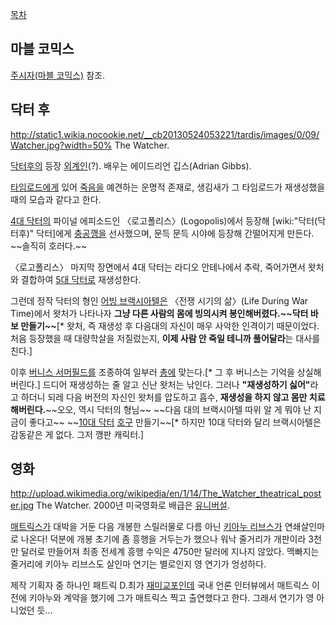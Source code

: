 [[목차]]
== 마블 코믹스 ==
[[주시자(마블 코믹스)]] 참조.

== 닥터 후 ==
http://static1.wikia.nocookie.net/__cb20130524053221/tardis/images/0/09/Watcher.jpg?width=50%
The Watcher.

[[닥터후]]의 등장 [[외계인]](?). 배우는 에이드리언 깁스(Adrian Gibbs).

[[타임로드]]에게 있어 [[죽음]]을 예견하는 운명적 존재로, 생김새가 그 타임로드가 재생성했을 때의 모습과 같다고 한다.

[[4대 닥터]]의 파이널 에피소드인 〈로고폴리스〉(Logopolis)에서 등장해 [wiki:"닥터(닥터후)" 닥터]에게 [[충공깽]]을 선사했으며, 문득 문득 시야에 등장해 간떨어지게 만든다. ~~솔직히 호러다.~~

〈로고폴리스〉 마지막 장면에서 4대 닥터는 라디오 안테나에서 추락, 죽어가면서 왓처와 결합하여 [[5대 닥터]]로 재생성한다.

그런데 정작 닥터의 형인 [[어빙 브랙시아텔]]은 〈전쟁 시기의 삶〉(Life During War Time)에서 왓처가 나타나자 '''그냥 다른 사람의 몸에 빙의시켜 봉인해버렸다.~~닥터 바보 만들기~~'''[* 왓처, 즉 재생성 후 다음대의 자신이 매우 사악한 인격이기 때문이었다. 처음 등장했을 때 대량학살을 저질렀는지, '''이제 사람 안 죽일 테니까 풀어달라'''는 대사를 친다.]

이후 [[버니스 서머필드]]를 조종하여 일부러 [[총]]에 맞는다.[* 그 후 버니스는 기억을 상실해버린다.] 드디어 재생성하는 줄 알고 신난 왓처는 낚인다. 그러나 '''"재생성하기 싫어"'''라고 하더니 되레 다음 버전의 자신인 왓처를 압도하고 흡수, '''재생성을 하지 않고 몸만 치료해버린다.'''~~오오, 역시 닥터의 형님~~ ~~다음 대의 브랙시아텔 따위 알 게 뭐야 난 지금이 좋다고~~ ~~[[10대 닥터]] [[호구]] 만들기~~[* 하지만 10대 닥터와 달리 브랙시아텔은 감동같은 게 없다. 그저 깽판 캐릭터.]

== 영화 ==
http://upload.wikimedia.org/wikipedia/en/1/14/The_Watcher_theatrical_poster.jpg
The Watcher.
2000년 미국영화로 배급은 [[유니버설]].

[[매트릭스]]가 대박을 거둔 다음 개봉한 스릴러물로 다름 아닌 [[키아누 리브스]]가 연쇄살인마로 나온다! 덕분에 개봉 초기에 좀 흥행을 거두는가 했으나 워낙 줄거리가 개판이라 3천만 달러로 만들어져 최종 전세계 흥행 수익은 4750만 달러에 지나지 않았다. 맥빠지는 줄거리에 키아누 리브스도 살인마 연기는 별로인지 영 연기가 엉성하다.

제작 기획자 중 하나인 패트릭 D.최가 [[재미교포]]인데 국내 언론 인터뷰에서 매트릭스 이전에 키아누와 계약을 했기에 그가 매트릭스 찍고 출연했다고 한다. 그래서 연기가 영 아니었던 듯...
